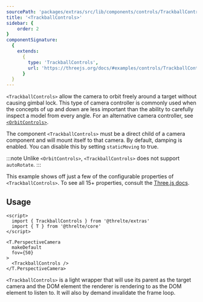 ```yaml
---
sourcePath: 'packages/extras/src/lib/components/controls/TrackballControls/TrackballControls.svelte'
title: '<TrackballControls>'
sidebar: {
	order: 2
}
componentSignature:
  {
    extends:
      {
        type: 'TrackballControls',
        url: 'https://threejs.org/docs/#examples/controls/TrackballControls'
      }
  }
---
```



`<TrackballControls>` allow the camera to orbit freely around a target without causing gimbal lock. This type of camera controller is commonly used when the concepts of up and down are less important than the ability to carefully inspect a model from every angle. For an alternative camera controller, see [`<OrbitControls>`](/reference/extras/interaction/orbit-controls).

The component `<TrackballControls>` must be a direct child of a camera component and will mount itself to that camera.
By default, damping is enabled. You can disable this by setting `staticMoving` to true.

:::note
Unlike `<OrbitControls>`, `<TrackballControls>` does not support `autoRotate`.
:::

<Example path="extras/trackball-controls" />

This example shows off just a few of the configurable properties of `<TrackballControls>`. To see all 15+ properties, consult the [Three.js docs](https://threejs.org/docs/#examples/en/controls/TrackballControls).

## Usage

```svelte
<script>
  import { TrackballControls } from '@threlte/extras'
  import { T } from '@threlte/core'
</script>

<T.PerspectiveCamera
  makeDefault
  fov={50}
>
  <TrackballControls />
</T.PerspectiveCamera>
```

`<TrackballControls>` is a light wrapper that will use its parent as the target camera and the DOM element
the renderer is rendering to as the DOM element to listen to. It will also by demand invalidate the frame loop.
